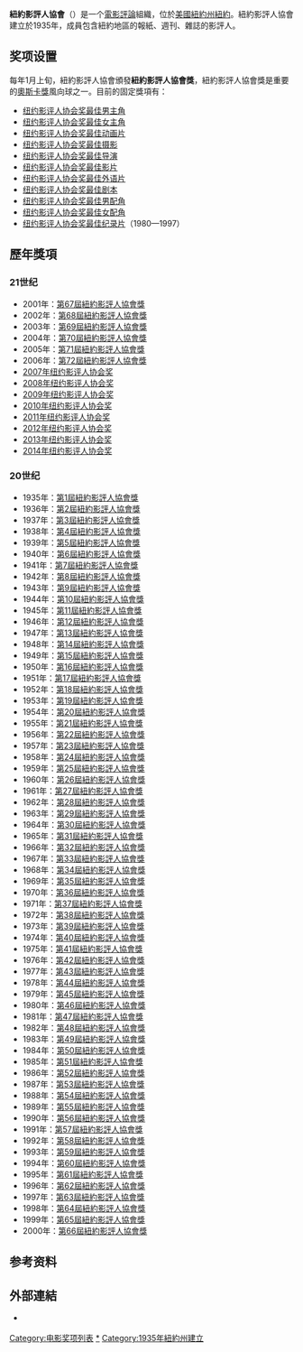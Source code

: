 '''紐約影評人協會'''（{{lang-en|The New York Film Critics Circle}}）是一个[[電影評論|電影評論]]組織，位於[[美國|美國]][[紐約州|紐約州]][[紐約|紐約]]。紐約影評人協會建立於1935年，成員包含紐約地區的報紙、週刊、雜誌的影評人。

== 奖项设置 ==
每年1月上旬，紐約影評人協會頒發'''紐約影評人協會獎'''，紐約影評人協會獎是重要的[[奧斯卡獎|奧斯卡獎]]風向球之一。目前的固定獎項有：

* [[纽约影评人协会奖最佳男主角|纽约影评人协会奖最佳男主角]]
* [[纽约影评人协会奖最佳女主角|纽约影评人协会奖最佳女主角]]
* [[纽约影评人协会奖最佳动画片|纽约影评人协会奖最佳动画片]]
* [[纽约影评人协会奖最佳摄影|纽约影评人协会奖最佳摄影]]
* [[纽约影评人协会奖最佳导演|纽约影评人协会奖最佳导演]]
* [[纽约影评人协会奖最佳影片|纽约影评人协会奖最佳影片]]
* [[纽约影评人协会奖最佳外语片|纽约影评人协会奖最佳外语片]]
* [[纽约影评人协会奖最佳剧本|纽约影评人协会奖最佳剧本]]
* [[纽约影评人协会奖最佳男配角|纽约影评人协会奖最佳男配角]]
* [[纽约影评人协会奖最佳女配角|纽约影评人协会奖最佳女配角]]
* [[纽约影评人协会奖最佳纪录片|纽约影评人协会奖最佳纪录片]]（1980—1997）

== 歷年獎項 ==
===21世纪===
* 2001年：[[第67屆紐約影評人協會獎|第67屆紐約影評人協會獎]]
* 2002年：[[第68屆紐約影評人協會獎|第68屆紐約影評人協會獎]]
* 2003年：[[第69屆紐約影評人協會獎|第69屆紐約影評人協會獎]]
* 2004年：[[第70屆紐約影評人協會獎|第70屆紐約影評人協會獎]]
* 2005年：[[第71屆紐約影評人協會獎|第71屆紐約影評人協會獎]]
* 2006年：[[第72屆紐約影評人協會獎|第72屆紐約影評人協會獎]]
* [[2007年纽约影评人协会奖|2007年纽约影评人协会奖]]
* [[2008年纽约影评人协会奖|2008年纽约影评人协会奖]]
* [[2009年纽约影评人协会奖|2009年纽约影评人协会奖]]
* [[2010年纽约影评人协会奖|2010年纽约影评人协会奖]]
* [[2011年纽约影评人协会奖|2011年纽约影评人协会奖]]
* [[2012年纽约影评人协会奖|2012年纽约影评人协会奖]]
* [[2013年纽约影评人协会奖|2013年纽约影评人协会奖]]
* [[2014年纽约影评人协会奖|2014年纽约影评人协会奖]]

===20世纪===
* 1935年：[[第1屆紐約影評人協會獎|第1屆紐約影評人協會獎]]
* 1936年：[[第2屆紐約影評人協會獎|第2屆紐約影評人協會獎]]
* 1937年：[[第3屆紐約影評人協會獎|第3屆紐約影評人協會獎]]
* 1938年：[[第4屆紐約影評人協會獎|第4屆紐約影評人協會獎]]
* 1939年：[[第5屆紐約影評人協會獎|第5屆紐約影評人協會獎]]
* 1940年：[[第6屆紐約影評人協會獎|第6屆紐約影評人協會獎]]
* 1941年：[[第7屆紐約影評人協會獎|第7屆紐約影評人協會獎]]
* 1942年：[[第8屆紐約影評人協會獎|第8屆紐約影評人協會獎]]
* 1943年：[[第9屆紐約影評人協會獎|第9屆紐約影評人協會獎]]
* 1944年：[[第10屆紐約影評人協會獎|第10屆紐約影評人協會獎]]
* 1945年：[[第11屆紐約影評人協會獎|第11屆紐約影評人協會獎]]
* 1946年：[[第12屆紐約影評人協會獎|第12屆紐約影評人協會獎]]
* 1947年：[[第13屆紐約影評人協會獎|第13屆紐約影評人協會獎]]
* 1948年：[[第14屆紐約影評人協會獎|第14屆紐約影評人協會獎]]
* 1949年：[[第15屆紐約影評人協會獎|第15屆紐約影評人協會獎]]
* 1950年：[[第16屆紐約影評人協會獎|第16屆紐約影評人協會獎]]
* 1951年：[[第17屆紐約影評人協會獎|第17屆紐約影評人協會獎]]
* 1952年：[[第18屆紐約影評人協會獎|第18屆紐約影評人協會獎]]
* 1953年：[[第19屆紐約影評人協會獎|第19屆紐約影評人協會獎]]
* 1954年：[[第20屆紐約影評人協會獎|第20屆紐約影評人協會獎]]
* 1955年：[[第21屆紐約影評人協會獎|第21屆紐約影評人協會獎]]
* 1956年：[[第22屆紐約影評人協會獎|第22屆紐約影評人協會獎]]
* 1957年：[[第23屆紐約影評人協會獎|第23屆紐約影評人協會獎]]
* 1958年：[[第24屆紐約影評人協會獎|第24屆紐約影評人協會獎]]
* 1959年：[[第25屆紐約影評人協會獎|第25屆紐約影評人協會獎]]
* 1960年：[[第26屆紐約影評人協會獎|第26屆紐約影評人協會獎]]
* 1961年：[[第27屆紐約影評人協會獎|第27屆紐約影評人協會獎]]
* 1962年：[[第28屆紐約影評人協會獎|第28屆紐約影評人協會獎]]
* 1963年：[[第29屆紐約影評人協會獎|第29屆紐約影評人協會獎]]
* 1964年：[[第30屆紐約影評人協會獎|第30屆紐約影評人協會獎]]
* 1965年：[[第31屆紐約影評人協會獎|第31屆紐約影評人協會獎]]
* 1966年：[[第32屆紐約影評人協會獎|第32屆紐約影評人協會獎]]
* 1967年：[[第33屆紐約影評人協會獎|第33屆紐約影評人協會獎]]
* 1968年：[[第34屆紐約影評人協會獎|第34屆紐約影評人協會獎]]
* 1969年：[[第35屆紐約影評人協會獎|第35屆紐約影評人協會獎]]
* 1970年：[[第36屆紐約影評人協會獎|第36屆紐約影評人協會獎]]
* 1971年：[[第37屆紐約影評人協會獎|第37屆紐約影評人協會獎]]
* 1972年：[[第38屆紐約影評人協會獎|第38屆紐約影評人協會獎]]
* 1973年：[[第39屆紐約影評人協會獎|第39屆紐約影評人協會獎]]
* 1974年：[[第40屆紐約影評人協會獎|第40屆紐約影評人協會獎]]
* 1975年：[[第41屆紐約影評人協會獎|第41屆紐約影評人協會獎]]
* 1976年：[[第42屆紐約影評人協會獎|第42屆紐約影評人協會獎]]
* 1977年：[[第43屆紐約影評人協會獎|第43屆紐約影評人協會獎]]
* 1978年：[[第44屆紐約影評人協會獎|第44屆紐約影評人協會獎]]
* 1979年：[[第45屆紐約影評人協會獎|第45屆紐約影評人協會獎]]
* 1980年：[[第46屆紐約影評人協會獎|第46屆紐約影評人協會獎]]
* 1981年：[[第47屆紐約影評人協會獎|第47屆紐約影評人協會獎]]
* 1982年：[[第48屆紐約影評人協會獎|第48屆紐約影評人協會獎]]
* 1983年：[[第49屆紐約影評人協會獎|第49屆紐約影評人協會獎]]
* 1984年：[[第50屆紐約影評人協會獎|第50屆紐約影評人協會獎]]
* 1985年：[[第51屆紐約影評人協會獎|第51屆紐約影評人協會獎]]
* 1986年：[[第52屆紐約影評人協會獎|第52屆紐約影評人協會獎]]
* 1987年：[[第53屆紐約影評人協會獎|第53屆紐約影評人協會獎]]
* 1988年：[[第54屆紐約影評人協會獎|第54屆紐約影評人協會獎]]
* 1989年：[[第55屆紐約影評人協會獎|第55屆紐約影評人協會獎]]
* 1990年：[[第56屆紐約影評人協會獎|第56屆紐約影評人協會獎]]
* 1991年：[[第57屆紐約影評人協會獎|第57屆紐約影評人協會獎]]
* 1992年：[[第58屆紐約影評人協會獎|第58屆紐約影評人協會獎]]
* 1993年：[[第59屆紐約影評人協會獎|第59屆紐約影評人協會獎]]
* 1994年：[[第60屆紐約影評人協會獎|第60屆紐約影評人協會獎]]
* 1995年：[[第61屆紐約影評人協會獎|第61屆紐約影評人協會獎]]
* 1996年：[[第62屆紐約影評人協會獎|第62屆紐約影評人協會獎]]
* 1997年：[[第63屆紐約影評人協會獎|第63屆紐約影評人協會獎]]
* 1998年：[[第64屆紐約影評人協會獎|第64屆紐約影評人協會獎]]
* 1999年：[[第65屆紐約影評人協會獎|第65屆紐約影評人協會獎]]
* 2000年：[[第66屆紐約影評人協會獎|第66屆紐約影評人協會獎]]

== 参考资料 ==
{{reflist}}

== 外部連結 ==
*{{en icon}} {{Official website|1=http://www.nyfcc.com }} 

{{纽约影评人协会奖}}
{{美国影评人协会}}
{{美國電影}}
{{DEFAULTSORT:N纽约}}
[[Category:电影奖项列表|Category:电影奖项列表]]
[[Category:紐約影評人協會|*]]
[[Category:1935年紐約州建立|Category:1935年紐約州建立]]